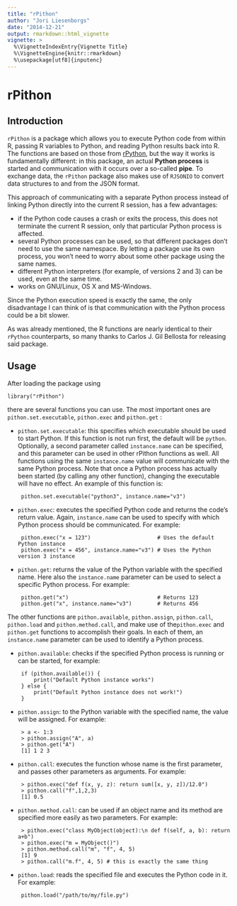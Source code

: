 ```yaml
---
title: "rPithon"
author: "Jori Liesenborgs"
date: "2014-12-21"
output: rmarkdown::html_vignette
vignette: >
  %\VignetteIndexEntry{Vignette Title}
  %\VignetteEngine{knitr::rmarkdown}
  %\usepackage[utf8]{inputenc}
---
```


rPithon
=======

Introduction
------------

`rPithon` is a package which allows you to execute Python code from within R, passing R
variables to Python, and reading Python results back into R. The functions are based on
those from [rPython](http://rpython.r-forge.r-project.org/), but the way it works is
fundamentally different: in this package, an actual **Python process** is started and
communication with it occurs over a so-called **pipe**. To exchange data, the `rPithon`
package also makes use of `RJSONIO` to convert data structures to and from the JSON
format.

This approach of communicating with a separate Python process instead of linking Python
directly into the current R session, has a few advantages:

 - if the Python code causes a crash or exits the process, this does not terminate the
   current R session, only that particular Python process is affected.
 - several Python processes can be used, so that different packages don't need to use
   the same namespace. By letting a package use its own process, you won't need to
   worry about some other package using the same names.
 - different Python interpreters (for example, of versions 2 and 3) can be used, even
   at the same time.
 - works on GNU/Linux, OS X and MS-Windows.

Since the Python execution speed is exactly the same, the only disadvantage I can think 
of is that communication with the Python process could be a bit slower.

As was already mentioned, the R functions are nearly identical to their `rPython`
counterparts, so many thanks to Carlos J. Gil Bellosta for releasing said package.

Usage
-----

After loading the package using
        
    library("rPithon")

there are several functions you can use. The most important ones are `pithon.set.executable`,
`pithon.exec` and `pithon.get` :

 - `pithon.set.executable`: this specifies which executable should be used to start Python.
   If this function is not run first, the default will be `python`. Optionally, a second
   parameter called `instance.name` can be specified, and this parameter can be used in
   other rPithon functions as well. All functions using the same `instance.name` value
   will communicate with the same Python process. Note that once a Python process has
   actually been started (by calling any other function), changing the executable will
   have no effect. An example of this function is:

        pithon.set.executable("python3", instance.name="v3")

 - `pithon.exec`: executes the specified Python code and returns the code's return value.
   Again, `instance.name` can be used to specify with which Python process should be
   communicated. For example:

        pithon.exec("x = 123")                     # Uses the default Python instance
        pithon.exec("x = 456", instance.name="v3") # Uses the Python version 3 instance

 - `pithon.get`: returns the value of the Python variable with the specified name. Here
   also the `instance.name` parameter can be used to select a specific Python process.
   For example:

        pithon.get("x")                            # Returns 123
        pithon.get("x", instance.name="v3")        # Returns 456

The other functions are `pithon.available`, `pithon.assign`, `pithon.call`, `pithon.load` and 
`pithon.method.call`, and make use of the`pithon.exec` and `pithon.get` functions to
accomplish their goals. In each of them, an `instance.name` parameter can be used
to identify a Python process.

 - `pithon.available`: checks if the specified Python process is running or can be started,
   for example:

        if (pithon.available()) {
            print("Default Python instance works")
        } else {
            print("Default Python instance does not work!")
        }
 
 - `pithon.assign`: to the Python variable with the specified name, the value will be
   assigned. For example:

        > a <- 1:3
        > pithon.assign("A", a)
        > pithon.get("A") 
        [1] 1 2 3

 - `pithon.call`: executes the function whose name is the first parameter, and passes
   other parameters as arguments. For example:

        > pithon.exec("def f(x, y, z): return sum([x, y, z])/12.0")
        > pithon.call("f",1,2,3)
        [1] 0.5

 - `pithon.method.call`: can be used if an object name and its method are specified
   more easily as two parameters. For example:

        > pithon.exec("class MyObject(object):\n def f(self, a, b): return a+b")
        > pithon.exec("m = MyObject()")
        > pithon.method.call("m", "f", 4, 5)
        [1] 9
        > pithon.call("m.f", 4, 5) # this is exactly the same thing

 - `pithon.load`: reads the specified file and executes the Python code in it. For 
   example:

        pithon.load("/path/to/my/file.py")


